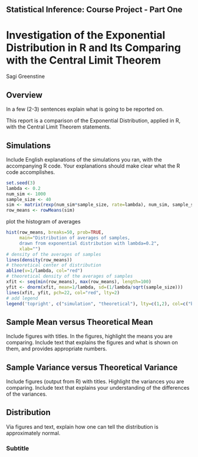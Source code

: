 
## Statistical Inference: Course Project - Part One

# Investigation of the Exponential Distribution in R and Its Comparing with the Central Limit Theorem

Sagi Greenstine

## Overview

In a few (2-3) sentences explain what is going to be reported on.

This report is a comparison of the Exponential Distribution, applied in R, with the Central Limit Theorem statements.


## Simulations

Include English explanations of the simulations you ran, with the accompanying R code. Your explanations should make clear what the R code accomplishes.

```r
set.seed(3)
lambda <- 0.2
num_sim <- 1000
sample_size <- 40
sim <- matrix(rexp(num_sim*sample_size, rate=lambda), num_sim, sample_size)
row_means <- rowMeans(sim)
```

plot the histogram of averages

```r
hist(row_means, breaks=50, prob=TRUE,
     main="Distribution of averages of samples,
     drawn from exponential distribution with lambda=0.2",
     xlab="")
# density of the averages of samples
lines(density(row_means))
# theoretical center of distribution
abline(v=1/lambda, col="red")
# theoretical density of the averages of samples
xfit <- seq(min(row_means), max(row_means), length=100)
yfit <- dnorm(xfit, mean=1/lambda, sd=(1/lambda/sqrt(sample_size)))
lines(xfit, yfit, pch=22, col="red", lty=2)
# add legend
legend('topright', c("simulation", "theoretical"), lty=c(1,2), col=c("black", "red"))
```


## Sample Mean versus Theoretical Mean

Include figures with titles. In the figures, highlight the means you are comparing. Include text that explains the figures and what is shown on them, and provides appropriate numbers.

## Sample Variance versus Theoretical Variance

Include figures (output from R) with titles. Highlight the variances you are comparing. Include text that explains your understanding of the differences of the variances.

## Distribution

Via figures and text, explain how one can tell the distribution is approximately normal.

### Subtitle

```r
  
```
 
